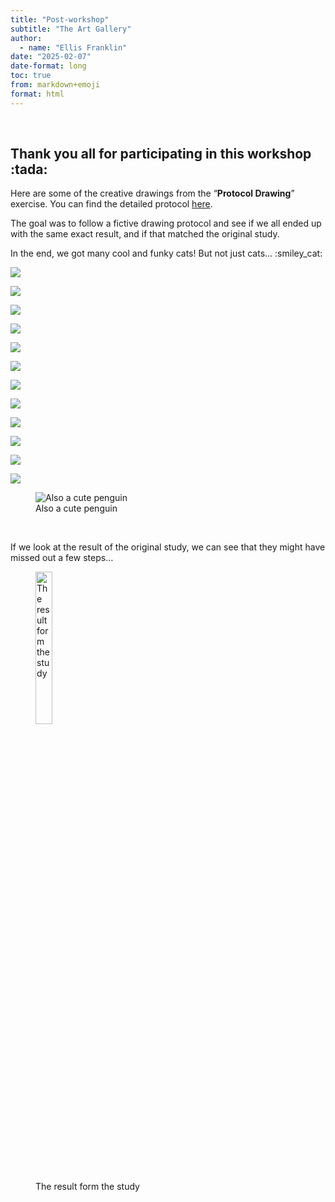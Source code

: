```yaml
---
title: "Post-workshop"
subtitle: "The Art Gallery"
author:
  - name: "Ellis Franklin"
date: "2025-02-07"
date-format: long
toc: true
from: markdown+emoji
format: html
---
```


<br/>

## Thank you all for participating in this workshop :tada:

Here are some of the creative drawings from the "**Protocol Drawing**" exercise. You can find the detailed protocol [here](https://ellfran-7.github.io/repro-research-workshop/01-reprores-slides.html#/example-a-drawing-protocol).

The goal was to follow a fictive drawing protocol and see if we all ended up with the same exact result, and if that matched the original study.

In the end, we got many cool and funky cats! But not just cats... :smiley_cat:

::: {layout="[[1, 1, 1], [1, 1, 1], [1, 1, 1], [1, 1, 1], [-1, 1, -1]]" layout-valign="center"}
![](images/participant-drawings/cat-1.jpg)

![](images/participant-drawings/cat-2.jpg)

![](images/participant-drawings/cat-3.jpg)

![](images/participant-drawings/cat-4.jpg)

![](images/participant-drawings/cat-5.jpg)

![](images/participant-drawings/cat-6.jpg)

![](images/participant-drawings/cat-7.jpg)

![](images/participant-drawings/cat-8.jpg)

![](images/participant-drawings/cat-9.jpg)

![](images/participant-drawings/cat-10.jpg)

![](images/participant-drawings/cat-11.jpg)

![](images/participant-drawings/cat-12.jpg)

![Also a cute penguin](images/participant-drawings/cat-13.jpg)
:::

<br/>

If we look at the result of the original study, we can see that they might have missed out a few steps...

![The result form the study](images/cat-good-drawing.png){fig-align="center" width="25%"}
